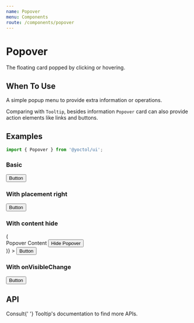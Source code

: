 ```yaml
---
name: Popover
menu: Components
route: /components/popover
---
```



# Popover

The floating card popped by clicking or hovering.

## When To Use

A simple popup menu to provide extra information or operations.

Comparing with `Tooltip`, besides information `Popover` card can also provide action elements like links and buttons.

## Examples

```js
import { Popover } from '@yoctol/ui';
```

### Basic

<Playground>
  <Popover title="Popover Title" content="Popover Content">
    <Button>Button</Button>
  </Popover>
</Playground>

### With placement right

<Playground>
  <Popover placement="right" title="Popover Title" content="Popover Content">
    <Button>Button</Button>
  </Popover>
</Playground>

### With content hide

<Playground>
  <Popover
    placement="right"
    title="Title"
    content={hide => (
      <div>
        Popover Content
        <Button size="sm" onClick={hide}>
          Hide Popover
        </Button>
      </div>
    )}
  >
    <Button>Button</Button>
  </Popover>
</Playground>

### With onVisibleChange

<Playground>
  <Popover
    placement="right"
    title="Title"
    content="Popover content"
    onVisibleChange={console.log}
  >
    <Button>Button</Button>
  </Popover>
</Playground>

## API

<PropsTable of={Popover} />

<div>
  Consult{' '}
  <Link to="/components/tooltip#properties">Tooltip's documentation</Link> to
  find more APIs.
</div>
